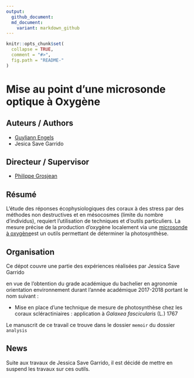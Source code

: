 ```yaml
---
output:
  github_document:
  md_document:
    variant: markdown_github
---
```


<!-- README.md is generated from README.Rmd. Please edit that file -->

```r
knitr::opts_chunk$set(
  collapse = TRUE,
  comment = "#>",
  fig.path = "README-"
)
```

# Mise au point d'une microsonde optique à Oxygène 

## Auteurs / Authors

- [Guyliann Engels](https://github.com/GuyliannEngels)
- Jesica Save Garrido

## Directeur / Supervisor

- [Philippe Grosjean](https://github.com/phgrosjean)

## Résumé

L'étude des réponses écophysiologiques des coraux à des stress par des méthodes non destructives et en mésocosmes (limite du nombre d'individus), requiert l'utilisation de techniques et d'outils particuliers. La mesure précise de la production d'oxygène localement via une [microsonde à oxygène](https://www.pyroscience.com/retractable-fiber-optic-oxygen-sensors.html)est un outils permettant de déterminer la photosynthèse.

## Organisation

Ce dépot couvre une partie des expériences réalisées par Jessica Save Garrido

en vue de l’obtention du grade académique du bachelier en agronomie orientation environnement durant l'année académique 2017-2018 portant le nom suivant : 

- Mise en place d’une technique de mesure de photosynthèse chez les coraux scléractiniaires : application à *Galaxea fascicularis* (L.) 1767

Le manuscrit de ce travail ce trouve dans le dossier `memoir` du dossier `analysis`

## News

Suite aux travaux de Jessica Save Garrido, il est décidé de mettre en suspend les travaux sur ces outils. 
